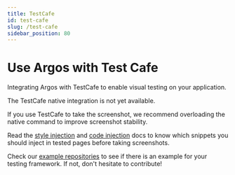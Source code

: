 ```yaml
---
title: TestCafe
id: test-cafe
slug: /test-cafe
sidebar_position: 80
---
```


# Use Argos with Test Cafe

Integrating Argos with TestCafe to enable visual testing on your application.

The TestCafe native integration is not yet available.

If you use TestCafe to take the screenshot, we recommend overloading the native command to improve screenshot stability.

Read the [style injection](/style-injection) and [code injection](/code-injection) docs to know which snippets you should inject in tested pages before taking screenshots.

Check our [example repositories](https://github.com/argos-ci/argos/tree/main/examples) to see if there is an example for your testing framework. If not, don't hesitate to contribute!
